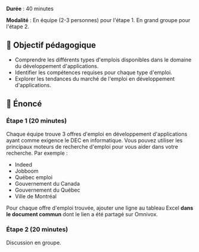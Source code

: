 **Durée** : 40 minutes

**Modalité** : En équipe (2-3 personnes) pour l'étape 1. En grand groupe pour l'étape 2.

## 🎯 Objectif pédagogique

- Comprendre les différents types d'emplois disponibles dans le domaine du
  développement d'applications.
- Identifier les compétences requises pour chaque type d'emploi.
- Explorer les tendances du marché de l'emploi en développement d'applications.

## 📜 Énoncé

### Étape 1 (20 minutes)

Chaque équipe trouve 3 offres d'emploi en développement d'applications ayant
comme exigence le DEC en informatique. Vous pouvez utiliser les principaux moteurs
de recherche d'emploi pour vous aider dans votre recherche. Par exemple :

- Indeed
- Jobboom
- Québec emploi
- Gouvernement du Canada
- Gouvernement du Québec
- Ville de Montréal

Pour chaque offre d'emploi trouvée, ajouter une ligne au tableau Excel **dans le document
commun** dont le lien a été partagé sur Omnivox.

### Étape 2 (20 minutes)

Discussion en groupe.
